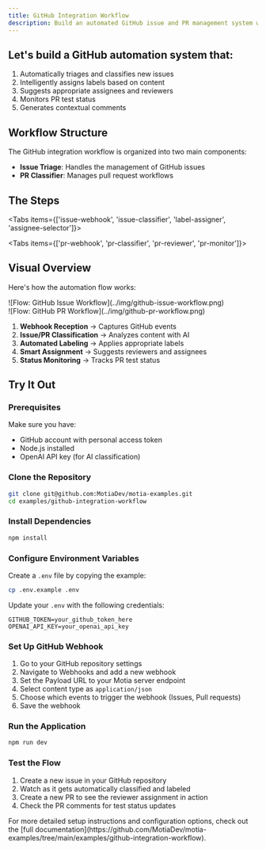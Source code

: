 ```yaml
---
title: GitHub Integration Workflow
description: Build an automated GitHub issue and PR management system with AI-powered classification and routing
---
```


## Let's build a GitHub automation system that:

1. Automatically triages and classifies new issues
2. Intelligently assigns labels based on content
3. Suggests appropriate assignees and reviewers
4. Monitors PR test status
5. Generates contextual comments

## Workflow Structure

The GitHub integration workflow is organized into two main components:

- **Issue Triage**: Handles the management of GitHub issues
- **PR Classifier**: Manages pull request workflows

## The Steps

<Folder name="steps" defaultOpen>
  <Folder name="issue-triage" defaultOpen>
    <File name="github-webhook.step.ts" />
    <File name="issue-classifier.step.ts" />
    <File name="label-assigner.step.ts" />
    <File name="assignee-selector.step.ts" />
    <File name="handle-new-issue.step.ts" />
    <File name="handle-issue-update.step.ts" />
    <File name="handle-issue-closure.step.ts" />
  </Folder>
  <Folder name="pr-classifier" defaultOpen>
    <File name="pr-webhook.step.ts" />
    <File name="pr-classifier.step.ts" />
    <File name="pr-label-assigner.step.ts" />
    <File name="pr-reviewer-assigner.step.ts" />
    <File name="pr-test-monitor.step.ts" />
  </Folder>
</Folder>

<Tabs items={['issue-webhook', 'issue-classifier', 'label-assigner', 'assignee-selector']}>
  <GitHubWorkflowTab tab="issue-webhook" value="github-webhook" folder="issue-triage" />
  <GitHubWorkflowTab tab="issue-classifier" value="issue-classifier" folder="issue-triage" />
  <GitHubWorkflowTab tab="label-assigner" value="label-assigner" folder="issue-triage" />
  <GitHubWorkflowTab tab="assignee-selector" value="assignee-selector" folder="issue-triage" />
</Tabs>

<Tabs items={['pr-webhook', 'pr-classifier', 'pr-reviewer', 'pr-monitor']}>
  <GitHubWorkflowTab tab="pr-webhook" value="pr-webhook" folder="pr-classifier" />
  <GitHubWorkflowTab tab="pr-classifier" value="pr-classifier" folder="pr-classifier" />
  <GitHubWorkflowTab tab="pr-reviewer" value="pr-reviewer-assigner" folder="pr-classifier" />
  <GitHubWorkflowTab tab="pr-monitor" value="pr-test-monitor" folder="pr-classifier" />
</Tabs>

## Visual Overview

Here's how the automation flow works:

<div className="my-8">![Flow: GitHub Issue Workflow](../img/github-issue-workflow.png)</div>
<div className="my-8">![Flow: GitHub PR Workflow](../img/github-pr-workflow.png)</div>

1. **Webhook Reception** → Captures GitHub events
2. **Issue/PR Classification** → Analyzes content with AI
3. **Automated Labeling** → Applies appropriate labels
4. **Smart Assignment** → Suggests reviewers and assignees
5. **Status Monitoring** → Tracks PR test status

## Try It Out

<Steps>

### Prerequisites

Make sure you have:

- GitHub account with personal access token
- Node.js installed
- OpenAI API key (for AI classification)

### Clone the Repository

```bash
git clone git@github.com:MotiaDev/motia-examples.git
cd examples/github-integration-workflow
```

### Install Dependencies

```bash
npm install
```

### Configure Environment Variables

Create a `.env` file by copying the example:

```bash
cp .env.example .env
```

Update your `.env` with the following credentials:

```env
GITHUB_TOKEN=your_github_token_here
OPENAI_API_KEY=your_openai_api_key
```

### Set Up GitHub Webhook

1. Go to your GitHub repository settings
2. Navigate to Webhooks and add a new webhook
3. Set the Payload URL to your Motia server endpoint
4. Select content type as `application/json`
5. Choose which events to trigger the webhook (Issues, Pull requests)
6. Save the webhook

### Run the Application

```bash
npm run dev
```

### Test the Flow

1. Create a new issue in your GitHub repository
2. Watch as it gets automatically classified and labeled
3. Create a new PR to see the reviewer assignment in action
4. Check the PR comments for test status updates

</Steps>

<Callout type="info">
  For more detailed setup instructions and configuration options, check out the [full
  documentation](https://github.com/MotiaDev/motia-examples/tree/main/examples/github-integration-workflow).
</Callout> 